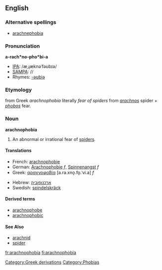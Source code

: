 ==English==

===Alternative spellings===
* [[arachnephobia]]

===Pronunciation===
'''a-rach*no-pho*bi-a'''
*[[IPA]]: /æˌɻæknəˈfəʊbɪə/
*[[SAMPA]]: //
*Rhymes: [[Rhymes:English:-əʊbiə|-əʊbiə]]

===Etymology===
{{L.}} from Greek ''arachnophobia'' literally ''fear of spiders'' from ''[[arachnos]]'' spider + ''[[phobos]]'' fear.

===Noun===
{{wikipedia}}
'''arachnophobia'''
# An abnormal or irrational fear of [[spider]]s.

====Translations====
{{top}}
*French: [[arachnophobie]]
*German: [[Arachnophobie]] ''f'', [[Spinnenangst]] ''f''
*Greek: [[αραχνοφοβία]] [a.ra.xno̞.fo̞.ˈvi.a] ''f''
{{mid}}
*Hebrew: [[:he:ארכנופוביה|ארכנופוביה]]
*Swedish: [[spindelskräck]]
{{bottom}}

====Derived terms====
* [[arachnophobe]]
* [[arachnophobic]]

====See Also====
*[[arachnid]]
*[[spider]]


[[Category:Greek derivations]]
[[Category:Phobias]]

[[fr:arachnophobia]]
[[fi:arachnophobia]]